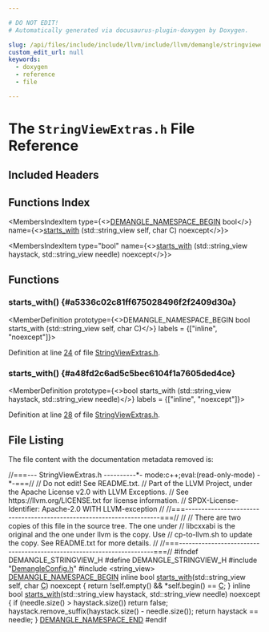 ```yaml
---

# DO NOT EDIT!
# Automatically generated via docusaurus-plugin-doxygen by Doxygen.

slug: /api/files/include/include/llvm/include/llvm/demangle/stringviewextras-h
custom_edit_url: null
keywords:
  - doxygen
  - reference
  - file

---
```





# The `StringViewExtras.h` File Reference

<DoxygenPage pluginConfig={pluginConfig}>



## Included Headers

<IncludesList>
<IncludesListItem
  filePath="DemangleConfig.h"
  permalink="/docs/api/files/include/include/llvm/include/llvm/demangle/demangleconfig-h"
  isLocal="true" />
<IncludesListItem
  filePath="string_view"
  permalink=""
  isLocal="false" />
</IncludesList>

## Functions Index

<MembersIndex>

<MembersIndexItem
  type={<><a href="/docs/api/files/include/include/llvm/include/llvm/demangle/demangleconfig-h/#ad82d307eb10a0e447f4b254f0af7dde7">DEMANGLE&#95;NAMESPACE&#95;BEGIN</a> bool</>}
  name={<><a href="#a5336c02c81ff675028496f2f2409d30a">starts&#95;with</a> (std::string&#95;view self, char C) noexcept</>}>
</MembersIndexItem>

<MembersIndexItem
  type="bool"
  name={<><a href="#a48fd2c6ad5c5bec6104f1a7605ded4ce">starts&#95;with</a> (std::string&#95;view haystack, std::string&#95;view needle) noexcept</>}>
</MembersIndexItem>

</MembersIndex>


<SectionDefinition>

## Functions

### starts&#95;with() {#a5336c02c81ff675028496f2f2409d30a}

<MemberDefinition
  prototype={<>DEMANGLE&#95;NAMESPACE&#95;BEGIN bool starts&#95;with (std::string&#95;view self, char C)</>}
  labels = {["inline", "noexcept"]}>

Definition at line <a href="#l00024">24</a> of file <a href="/docs/api/files/include/include/llvm/include/llvm/demangle/stringviewextras-h">StringViewExtras.h</a>.
</MemberDefinition>

### starts&#95;with() {#a48fd2c6ad5c5bec6104f1a7605ded4ce}

<MemberDefinition
  prototype={<>bool starts&#95;with (std::string&#95;view haystack, std::string&#95;view needle)</>}
  labels = {["inline", "noexcept"]}>

Definition at line <a href="#l00028">28</a> of file <a href="/docs/api/files/include/include/llvm/include/llvm/demangle/stringviewextras-h">StringViewExtras.h</a>.
</MemberDefinition>

</SectionDefinition>

## File Listing

The file content with the documentation metadata removed is:

<ProgramListing>

<Link id="l00001" /><CodeLine lineNumber="1"><span class="doxyHighlightComment">//===--- StringViewExtras.h ----------&#42;- mode:c++;eval:(read-only-mode) -&#42;-===//</span></CodeLine>
<Link id="l00002" /><CodeLine lineNumber="2"><span class="doxyHighlightComment">//       Do not edit! See README.txt.</span></CodeLine>
<Link id="l00003" /><CodeLine lineNumber="3"><span class="doxyHighlightComment">// Part of the LLVM Project, under the Apache License v2.0 with LLVM Exceptions.</span></CodeLine>
<Link id="l00004" /><CodeLine lineNumber="4"><span class="doxyHighlightComment">// See https://llvm.org/LICENSE.txt for license information.</span></CodeLine>
<Link id="l00005" /><CodeLine lineNumber="5"><span class="doxyHighlightComment">// SPDX-License-Identifier: Apache-2.0 WITH LLVM-exception</span></CodeLine>
<Link id="l00006" /><CodeLine lineNumber="6"><span class="doxyHighlightComment">//</span></CodeLine>
<Link id="l00007" /><CodeLine lineNumber="7"><span class="doxyHighlightComment">//===----------------------------------------------------------------------===//</span></CodeLine>
<Link id="l00008" /><CodeLine lineNumber="8"><span class="doxyHighlightComment">//</span></CodeLine>
<Link id="l00009" /><CodeLine lineNumber="9"><span class="doxyHighlightComment">// There are two copies of this file in the source tree.  The one under</span></CodeLine>
<Link id="l00010" /><CodeLine lineNumber="10"><span class="doxyHighlightComment">// libcxxabi is the original and the one under llvm is the copy.  Use</span></CodeLine>
<Link id="l00011" /><CodeLine lineNumber="11"><span class="doxyHighlightComment">// cp-to-llvm.sh to update the copy.  See README.txt for more details.</span></CodeLine>
<Link id="l00012" /><CodeLine lineNumber="12"><span class="doxyHighlightComment">//</span></CodeLine>
<Link id="l00013" /><CodeLine lineNumber="13"><span class="doxyHighlightComment">//===----------------------------------------------------------------------===//</span></CodeLine>
<Link id="l00014" /><CodeLine lineNumber="14"></CodeLine>
<Link id="l00015" /><CodeLine lineNumber="15"><span class="doxyHighlightPreprocessor">#ifndef DEMANGLE&#95;STRINGVIEW&#95;H</span></CodeLine>
<Link id="l00016" /><CodeLine lineNumber="16"><span class="doxyHighlightPreprocessor">#define DEMANGLE&#95;STRINGVIEW&#95;H</span></CodeLine>
<Link id="l00017" /><CodeLine lineNumber="17"></CodeLine>
<Link id="l00018" /><CodeLine lineNumber="18"><span class="doxyHighlightPreprocessor">#include &quot;<a href="/docs/api/files/include/include/llvm/include/llvm/demangle/demangleconfig-h">DemangleConfig.h</a>&quot;</span></CodeLine>
<Link id="l00019" /><CodeLine lineNumber="19"></CodeLine>
<Link id="l00020" /><CodeLine lineNumber="20"><span class="doxyHighlightPreprocessor">#include &lt;string&#95;view&gt;</span></CodeLine>
<Link id="l00021" /><CodeLine lineNumber="21"></CodeLine>
<Link id="l00022" /><CodeLine lineNumber="22"><span class="doxyHighlight"><a href="/docs/api/files/include/include/llvm/include/llvm/demangle/demangleconfig-h/#ad82d307eb10a0e447f4b254f0af7dde7">DEMANGLE&#95;NAMESPACE&#95;BEGIN</a></span></CodeLine>
<Link id="l00023" /><CodeLine lineNumber="23"></CodeLine>
<Link id="l00024" /><CodeLine lineNumber="24" lineLink="#a5336c02c81ff675028496f2f2409d30a"><span class="doxyHighlightKeyword">inline</span><span class="doxyHighlight"> </span><span class="doxyHighlightKeywordType">bool</span><span class="doxyHighlight"> <a href="#a5336c02c81ff675028496f2f2409d30a">starts&#95;with</a>(std::string&#95;view self, </span><span class="doxyHighlightKeywordType">char</span><span class="doxyHighlight"> <a href="/docs/api/files/lib/lib/ir/builtingcs-cpp/#a1960c14773241d6a238d2db593abe552">C</a>) </span><span class="doxyHighlightKeyword">noexcept</span><span class="doxyHighlight"> &#123;</span></CodeLine>
<Link id="l00025" /><CodeLine lineNumber="25"><span class="doxyHighlight">  </span><span class="doxyHighlightKeywordFlow">return</span><span class="doxyHighlight"> !self.empty() &amp;&amp; &#42;self.begin() == <a href="/docs/api/files/lib/lib/ir/builtingcs-cpp/#a1960c14773241d6a238d2db593abe552">C</a>;</span></CodeLine>
<Link id="l00026" /><CodeLine lineNumber="26"><span class="doxyHighlight">&#125;</span></CodeLine>
<Link id="l00027" /><CodeLine lineNumber="27"></CodeLine>
<Link id="l00028" /><CodeLine lineNumber="28" lineLink="#a48fd2c6ad5c5bec6104f1a7605ded4ce"><span class="doxyHighlightKeyword">inline</span><span class="doxyHighlight"> </span><span class="doxyHighlightKeywordType">bool</span><span class="doxyHighlight"> <a href="#a5336c02c81ff675028496f2f2409d30a">starts&#95;with</a>(std::string&#95;view haystack,</span></CodeLine>
<Link id="l00029" /><CodeLine lineNumber="29"><span class="doxyHighlight">                        std::string&#95;view needle) </span><span class="doxyHighlightKeyword">noexcept</span><span class="doxyHighlight"> &#123;</span></CodeLine>
<Link id="l00030" /><CodeLine lineNumber="30"><span class="doxyHighlight">  </span><span class="doxyHighlightKeywordFlow">if</span><span class="doxyHighlight"> (needle.size() &gt; haystack.size())</span></CodeLine>
<Link id="l00031" /><CodeLine lineNumber="31"><span class="doxyHighlight">    </span><span class="doxyHighlightKeywordFlow">return</span><span class="doxyHighlight"> </span><span class="doxyHighlightKeyword">false</span><span class="doxyHighlight">;</span></CodeLine>
<Link id="l00032" /><CodeLine lineNumber="32"><span class="doxyHighlight">  haystack.remove&#95;suffix(haystack.size() - needle.size());</span></CodeLine>
<Link id="l00033" /><CodeLine lineNumber="33"><span class="doxyHighlight">  </span><span class="doxyHighlightKeywordFlow">return</span><span class="doxyHighlight"> haystack == needle;</span></CodeLine>
<Link id="l00034" /><CodeLine lineNumber="34"><span class="doxyHighlight">&#125;</span></CodeLine>
<Link id="l00035" /><CodeLine lineNumber="35"></CodeLine>
<Link id="l00036" /><CodeLine lineNumber="36"><span class="doxyHighlight"><a href="/docs/api/files/include/include/llvm/include/llvm/demangle/demangleconfig-h/#aacd584e2ac8072e41efbd2f3c2e439ca">DEMANGLE&#95;NAMESPACE&#95;END</a></span></CodeLine>
<Link id="l00037" /><CodeLine lineNumber="37"></CodeLine>
<Link id="l00038" /><CodeLine lineNumber="38"><span class="doxyHighlightPreprocessor">#endif</span></CodeLine>

</ProgramListing>


</DoxygenPage>

